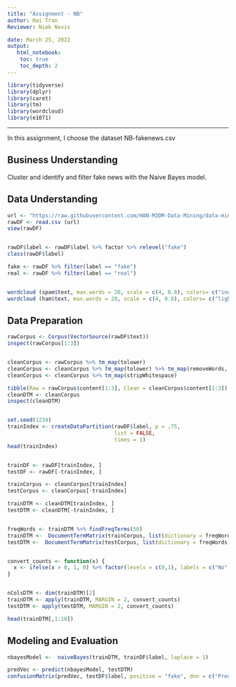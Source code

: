 ---
title: "Assignment - NB"
author: Hai Tran
Reviewer: Niek Navis

date: March 25, 2022
output:
   html_notebook:
    toc: true
    toc_depth: 2
---

```{r}
library(tidyverse)
library(dplyr)
library(caret)
library(tm)
library(wordcloud)
library(e1071)
```
---
In this assignment, I choose the dataset NB-fakenews.csv

## Business Understanding
Cluster and identify and filter fake news with the Naive Bayes model. 

## Data Understanding
```{r}
url <- "https://raw.githubusercontent.com/HAN-M3DM-Data-Mining/data-mining-s2y2122-thtran942/master/datasets/NB-fakenews.csv"
rawDF <- read.csv (url)
view(rawDF)


rawDF$label <- rawDF$label %>% factor %>% relevel("fake")
class(rawDF$label)

fake <- rawDF %>% filter(label == "fake")
real <- rawDF %>% filter(label == "real")


wordcloud (spam$text, max.words = 20, scale = c(4, 0.8), colors= c("indianred1","indianred2","indianred3","indianred"))
wordcloud (ham$text, max.words = 20, scale = c(4, 0.8), colors= c("lightsteelblue1","lightsteelblue2","lightsteelblue3","lightsteelblue"))
```

## Data Preparation
```{r}
rawCorpus <- Corpus(VectorSource(rawDF$text))
inspect(rawCorpus[1:3])


cleanCorpus <- rawCorpus %>% tm_map(tolower)
cleanCorpus <- cleanCorpus %>% tm_map(tolower) %>% tm_map(removeWords, stopwords()) %>% tm_map(removePunctuation)
cleanCorpus <- cleanCorpus %>% tm_map(stripWhitespace)

tibble(Raw = rawCorpus$content[1:3], Clean = cleanCorpus$content[1:3])
cleanDTM <- cleanCorpus 
inspect(cleanDTM)


set.seed(1234)
trainIndex <- createDataPartition(rawDF$label, p = .75, 
                                  list = FALSE, 
                                  times = 1)
head(trainIndex)


trainDF <- rawDF[trainIndex, ]
testDF <- rawDF[-trainIndex, ]

trainCorpus <- cleanCorpus[trainIndex]
testCorpus <- cleanCorpus[-trainIndex]

trainDTM <- cleanDTM[trainIndex, ]
testDTM <- cleanDTM[-trainIndex, ]


freqWords <- trainDTM %>% findFreqTerms(50)
trainDTM <-  DocumentTermMatrix(trainCorpus, list(dictionary = freqWords))
testDTM <-  DocumentTermMatrix(testCorpus, list(dictionary = freqWords))


convert_counts <- function(x) {
  x <- ifelse(x > 0, 1, 0) %>% factor(levels = c(0,1), labels = c("No", "Yes"))
}


nColsDTM <- dim(trainDTM)[2]
trainDTM <- apply(trainDTM, MARGIN = 2, convert_counts)
testDTM <- apply(testDTM, MARGIN = 2, convert_counts)

head(trainDTM[,1:10])
```
## Modeling and Evaluation
```{r}
nbayesModel <-  naiveBayes(trainDTM, trainDF$label, laplace = 1)

predVec <- predict(nbayesModel, testDTM)
confusionMatrix(predVec, testDF$label, positive = "fake", dnn = c("Prediction", "True"))
```

